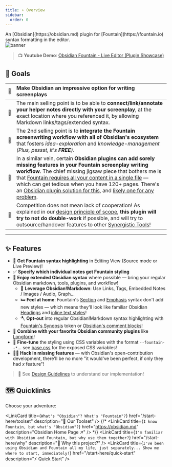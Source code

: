```yaml
---
title: ⭐ Overview
sidebar:
  order: 0
---
```



<Aside title="Description">
	An [Obsidian](https://obsidian.md) plugin for [Fountain](https://fountain.io)
	syntax formatting in the editor.
</Aside>

<Image alt="banner" src={BannerImg} />

> 📺 **Youtube Demo**: [Obsidian Fountain - Live Editor (Plugin Showcase)](https://youtu.be/GORryaw32sI)

## 🎯 Goals

| 📍  | Make Obsidian an impressive option for writing screenplays                                                                                                                                                                                                                                                                                                                                                                                                                              |
| --- | :-------------------------------------------------------------------------------------------------------------------------------------------------------------------------------------------------------------------------------------------------------------------------------------------------------------------------------------------------------------------------------------------------------------------------------------------------------------------------------------- |
| 🔗  | The main selling point is to be able to **connect/link/annotate your helper notes directly with your screenplay**, at the exact location where you referenced it, by allowing Markdown links/tags/extended syntax.                                                                                                                                                                                                                                                                      |
| 🤞  | The 2nd selling point is to **integrate the Fountain screenwriting workflow with all of Obsidian's ecosystem** that fosters _idea-exploration_ and _knowledge-management_ _(Plus, psssst, it's **FREE**)_.                                                                                                                                                                                                                                                                              |
| 🧩  | In a similar vein, certain **Obsidian plugins can add sorely missing features in your Fountain screenplay writing workflow**. The chief missing jigsaw piece that bothers me is that [Fountain requires all your content in a single file](https://github.com/chuangcaleb/ffluent#purpose) — which can get tedious when you have 120+ pages. There's an [Obsidian plugin solution for this](https://github.com/kevboh/longform), and [likely one for any problem](#-synergistic-tools). |
| 🔎  | Competition does not mean lack of cooperation! As explained in our [design principle of scope](/resources/design-guidelines#-scoped), **this plugin will try to not do double-work** if possible, and will try to outsource/handover features to other [Synergistic Tools](/resources/synergistic-tools)!                                                                                                                                                                               |

---

## ✨ Features

- 🎨 **Get Fountain syntax highlighting** in Editing View (Source mode or Live Preview)!
- ✅ **Specify which individual notes get Fountain styling**
- 🛁 **Enjoy extended Obsidian syntax** where possible — bring your regular Obsidian markdown, tools, plugins, and workflow!
  - 🧰 **Leverage Obsidian!Markdown**: Use Links, Tags, Embedded Notes / Images / Audio, Graph...
  - 🛏️ **Feel at home**: Fountain's [Section](https://fountain.io/syntax/#sections-synopses) and [Emphasis](https://fountain.io/syntax/#emphasis) syntax don't add new styles — which means they'll look like familiar Obsidian [Headings](https://help.obsidian.md/Editing+and+formatting/Basic+formatting+syntax#Headings) and [inline text styles](https://help.obsidian.md/Editing+and+formatting/Basic+formatting+syntax#Styling+text)!
  - 🪓 **Opt-out** into regular Obsidian!Markdown syntax highlighting with [Fountain's Synopsis](https://fountain.io/syntax/#sections-synopses) token or [Obsidian's comment blocks](https://help.obsidian.md/syntax#Comments)!
- 🤝 **Combine with your favorite Obsidian community plugins** like [Longform](https://github.com/kevboh/longform)!
- 🔧 **Fine-tune** the styling using CSS variables with the format `--fountain--*`... see [base.css](src/styles/base.css) for the exposed CSS variables!
- 🧑‍💻 **Hack in missing features** — with Obsidian's open-contribution development, there'll be no more "it would've been perfect, if only they had _x_ feature"!

> 📖 See [Design Guidelines](/resources/design-guidelines) to understand our implementation!

## 🗺️ Quicklinks

Choose your adventure:

<LinkCard
	title={`What's "Obsidian"? What's "Fountain"?`}
	href="/start-here/toolset"
	description="🧰 Our Toolset"
/>
{/* <LinkCard
	title={`I know Fountain, but what's "Obsidian"?`}
	href="https://obsidian.md"
	description="Obsidian Home Page ↗"
/> */}
<LinkCard
	title={`I'm familiar with Obsidian and Fountain, but why use them together?`}
	href="/start-here/why"
	description="🎯 Why this project?"
/>
<LinkCard
	title={`I've been using Obsidian and Fountain all my life, just separately... Show me where to start, immediately!`}
	href="/start-here/quick-start"
	description="⚡ Quick Start"
/>
